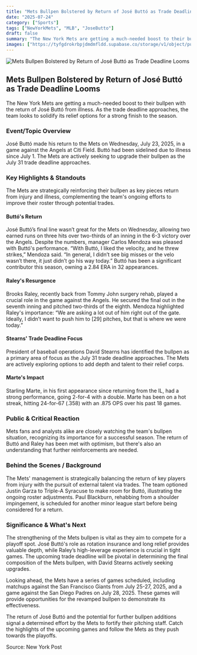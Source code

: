 ```yaml
---
title: "Mets Bullpen Bolstered by Return of José Buttó as Trade Deadline Looms"
date: "2025-07-24"
category: ["Sports"]
tags: ["NewYorkMets", "MLB", "JoseButto"]
draft: false
summary: "The New York Mets are getting a much-needed boost to their bullpen with the return of José Buttó from illness. As the trade deadline approaches, the team looks to solidify its relief options for a strong finish to the season."
images: ["https://tyfgdrokrbpjdmdmfldd.supabase.co/storage/v1/object/public/image/2025-07-24-12-03-39-280-04-00.jpg"]
---
```



![Mets Bullpen Bolstered by Return of José Buttó as Trade Deadline Looms](https://tyfgdrokrbpjdmdmfldd.supabase.co/storage/v1/object/public/image/2025-07-24-12-03-39-280-04-00.jpg)

## Mets Bullpen Bolstered by Return of José Buttó as Trade Deadline Looms

The New York Mets are getting a much-needed boost to their bullpen with the return of José Buttó from illness. As the trade deadline approaches, the team looks to solidify its relief options for a strong finish to the season.

### Event/Topic Overview

José Buttó made his return to the Mets on Wednesday, July 23, 2025, in a game against the Angels at Citi Field. Buttó had been sidelined due to illness since July 1. The Mets are actively seeking to upgrade their bullpen as the July 31 trade deadline approaches.

### Key Highlights & Standouts

The Mets are strategically reinforcing their bullpen as key pieces return from injury and illness, complementing the team's ongoing efforts to improve their roster through potential trades.

#### Buttó's Return

José Buttó’s final line wasn’t great for the Mets on Wednesday, allowing two earned runs on three hits over two-thirds of an inning in the 6-3 victory over the Angels. Despite the numbers, manager Carlos Mendoza was pleased with Buttó's performance. “With Buttó, I liked the velocity, and he threw strikes,” Mendoza said. “In general, I didn’t see big misses or the velo wasn’t there, it just didn’t go his way today.” Buttó has been a significant contributor this season, owning a 2.84 ERA in 32 appearances.

#### Raley's Resurgence

Brooks Raley, recently back from Tommy John surgery rehab, played a crucial role in the game against the Angels. He secured the final out in the seventh inning and pitched two-thirds of the eighth. Mendoza highlighted Raley's importance: “We are asking a lot out of him right out of the gate. Ideally, I didn’t want to push him to [29] pitches, but that is where we were today.”

#### Stearns' Trade Deadline Focus

President of baseball operations David Stearns has identified the bullpen as a primary area of focus as the July 31 trade deadline approaches. The Mets are actively exploring options to add depth and talent to their relief corps.

#### Marte's Impact

Starling Marte, in his first appearance since returning from the IL, had a strong performance, going 2-for-4 with a double. Marte has been on a hot streak, hitting 24-for-67 (.358) with an .875 OPS over his past 18 games.

### Public & Critical Reaction

Mets fans and analysts alike are closely watching the team's bullpen situation, recognizing its importance for a successful season. The return of Buttó and Raley has been met with optimism, but there's also an understanding that further reinforcements are needed.

### Behind the Scenes / Background

The Mets' management is strategically balancing the return of key players from injury with the pursuit of external talent via trades. The team optioned Justin Garza to Triple-A Syracuse to make room for Buttó, illustrating the ongoing roster adjustments. Paul Blackburn, rehabbing from a shoulder impingement, is scheduled for another minor league start before being considered for a return.

### Significance & What's Next

The strengthening of the Mets bullpen is vital as they aim to compete for a playoff spot. José Buttó's role as rotation insurance and long relief provides valuable depth, while Raley’s high-leverage experience is crucial in tight games. The upcoming trade deadline will be pivotal in determining the final composition of the Mets bullpen, with David Stearns actively seeking upgrades.

Looking ahead, the Mets have a series of games scheduled, including matchups against the San Francisco Giants from July 25-27, 2025, and a game against the San Diego Padres on July 28, 2025. These games will provide opportunities for the revamped bullpen to demonstrate its effectiveness.

The return of José Buttó and the potential for further bullpen additions signal a determined effort by the Mets to fortify their pitching staff. Catch the highlights of the upcoming games and follow the Mets as they push towards the playoffs.

Source: New York Post

